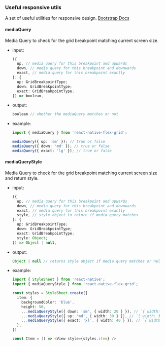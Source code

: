 <Meta title="utils/responsive" />

### Useful responsive utils

A set of useful utilities for responsive design. [Bootstrap Docs](https://getbootstrap.com/docs/5.0/layout/breakpoints)

#### mediaQuery
Media Query to check for the grid breakpoint matching current screen size.
- input:
  ```ts
  ({
    up, // media query for this breakpoint and upwards
    down, // media query for this breakpoint and downwards
    exact, // media query for this breakpoint exactly
  }: {
    up: GridBreakpointType;
    down: GridBreakpointType;
    exact: GridBreakpointType;
  }) => boolean,
  ```
- output:
  ```ts
  boolean // whether the mediaQuery matches or not
  ```
- example:
  ```ts
  import { mediaQuery } from 'react-native-flex-grid';

  mediaQuery({ up: 'sm' }); // true or false
  mediaQuery({ down: 'md' }); // true or false
  mediaQuery({ exact: 'lg' }); // true or false
  ```

#### mediaQueryStyle
Media Query to check for the grid breakpoint matching current screen size and return style.
- input:
  ```ts
  ({
    up, // media query for this breakpoint and upwards
    down, // media query for this breakpoint and downwards
    exact, // media query for this breakpoint exactly
    style, // style object to return if media query matches
  }: {
    up: GridBreakpointType;
    down: GridBreakpointType;
    exact: GridBreakpointType;
    style: Object;
  }) => Object | null,
  ```
- output:
  ```ts
  Object | null // returns style object if media query matches or null otherwise
  ```
- example:
  ```ts
  import { StyleSheet } from 'react-native';
  import { mediaQueryStyle } from 'react-native-flex-grid';

  const styles = StyleSheet.create({
    item: {
      backgroundColor: 'blue',
      height: 50,
      ...mediaQueryStyle({ down: 'sm', { width: 20 } }), // `{ width: 20 }` or `null`
      ...mediaQueryStyle({ up: 'md', { width: 30 } }), // `{ width: 30 }` or `null`
      ...mediaQueryStyle({ exact: 'xl', { width: 40 } }), // `{ width: 40 }` or `null`
    },
  })

  const Item = () => <View style={styles.item} />
  ```
